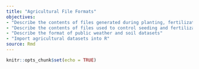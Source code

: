 ```yaml
---
title: "Agricultural File Formats"
objectives:
- "Describe the contents of files generated during planting, fertilization, and harvest"
- "Describe the contents of files used to control seeding and fertilization rate"
- "Describe the format of public weather and soil datasets"
- "Import agricultural datasets into R"
source: Rmd
---
```


```r
knitr::opts_chunk$set(echo = TRUE)
```
